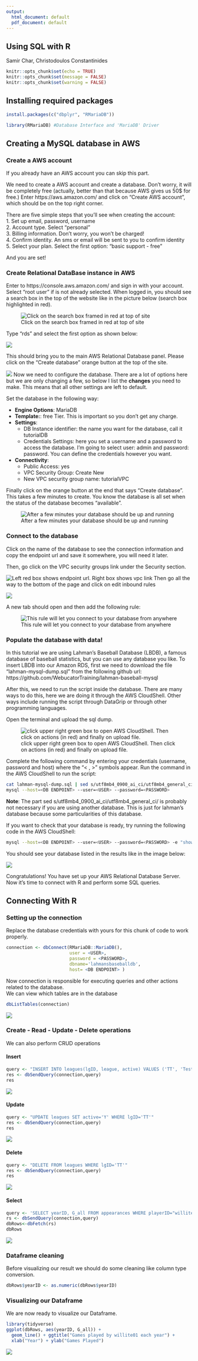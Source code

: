 ```yaml
---
output:
  html_document: default
  pdf_document: default
---
```

## Using SQL with R

Samir Char, Christodoulos Constantinides


```r
knitr::opts_chunk$set(echo = TRUE)
knitr::opts_chunk$set(message = FALSE)
knitr::opts_chunk$set(warning = FALSE)
```
## Installing required packages
```r
install.packages(c("dbplyr", "RMariaDB"))
```  
```r
library(RMariaDB) #Database Interface and 'MariaDB' Driver
```
## Creating a MySQL database in AWS
### Create a AWS account

If you already have an AWS account you can skip this part.

We need to create a AWS account and create a database. Don't worry, it will be completely free (actually, better than that because AWS gives us 50$ for free.) Enter https://aws.amazon.com/ and click on "Create AWS account", which should be on the top right corner.

There are five simple steps that you'll see when creating the account:  
1. Set up email, password, username  
2. Account type. Select "personal"  
3. Billing information. Don't worry, you won't be charged!  
4. Confirm identity. An sms or email will be sent to you to confirm identity  
5. Select your plan. Select the first option: "basic support - free"  

And you are set!

### Create Relational DataBase instance in AWS

Enter to https://console.aws.amazon.com/ and sign in with your account. Select "root user" if is not already selected. When logged in, you should see a search box in the top of the website like in the picture below (search box highlighted in red).


![Click on the search box framed in red at top of site](resources/sql_r_tutorial/console_main_site.png)

Type "rds" and select the first option as shown below:

![](resources/sql_r_tutorial/rds_logo.png)

This should bring you to the main AWS Relational Database panel. Please click on the "Create database"  orange button at the top of the site.

![](resources/sql_r_tutorial/rds_front_page.png)
Now we need to configure the database. There are a lot of options here but we are only changing a few, so below I list the **changes** you need to make. This means that all other settings are left to default.

Set the database in the following way:

* **Engine Options**: MariaDB
* **Template:**: free Tier. This is important so you don't get any charge.
* **Settings**:
  * DB Instance identifier: the name you want for the database, call it tutorialDB
  * Credentials Settings: here you set a username and a password to access the database. I'm going to select user: admin and password: password. You can define the credentials however you want.
* **Connectivity**:
  * Public Access: yes
  * VPC Security Group: Create New 
  * New VPC security group name: tutorialVPC

Finally click on the orange button at the end that says "Create database". This takes a few minutes to create. You know the database is all set when the status of the database becomes "available". 

![After a few minutes your database should be up and running](resources/sql_r_tutorial/db_status.png)

### Connect to the database

Click on the name of the database to see the connection information and copy the endpoint url and save it somewhere, you will need it later.

Then, go click on the VPC security groups link under the Security section.

![Left red box shows endpoint url. Right box shows vpc link](resources/sql_r_tutorial/db_data.png)
Then go all the way to the bottom of the page and click on edit inbound rules

![](resources/sql_r_tutorial/inbound_rules.png)

A new tab should open and then add the following rule:

![This rule will let you connect to your database from anywhere](resources/sql_r_tutorial/new_rule.png)

### Populate the database with data!

In this tutorial we are using Lahman's Baseball Database (LBDB), a famous database of baseball statistics, but you can use any database you like. To insert LBDB into our Amazon RDS, first we need to download the file "lahman-mysql-dump.sql" from the following github url: https://github.com/WebucatorTraining/lahman-baseball-mysql

After this, we need to run the script inside the database. There are many ways to do this, here we are doing it through the AWS CloudShell. Other ways include running the script through DataGrip or through other programming languages.

Open the terminal and upload the sql dump.

![click upper right green box to open AWS CloudShell. Then click on actions (in red) and finally on upload file.](resources/sql_r_tutorial/upload_file_terminal.png)

Complete the following command by entering your credentials (username, password and host) where the "< , >" symbols appear. Run the command in the AWS CloudShell to run the script:

```bash
cat lahman-mysql-dump.sql | sed s/utf8mb4_0900_ai_ci/utf8mb4_general_ci/ | 
mysql --host=<DB ENDPOINT> --user=<USER> --password=<PASSWORD>
```

**Note**: The part sed s/utf8mb4_0900_ai_ci/utf8mb4_general_ci/ is probably not necessary if you are using another database. This is just for lahman's database because some particularities of this database.

If you want to check that your database is ready, try running the following code in the AWS CloudShell:

```bash
mysql --host=<DB ENDPOINT> --user=<USER> --password=<PASSWORD> -e "show databases;"
```


You should see your database listed in the results like in the image below:


![](resources/sql_r_tutorial/show_databases.png)

Congratulations! You have set up your AWS Relational Database Server.  
Now it's time to connect with R and perform some SQL queries.  

## Connecting With R  
### Setting up the connection


Replace the database credentials with yours for this chunk of code to work properly.

```r
connection <- dbConnect(RMariaDB::MariaDB(), 
                        user = <USER>,
                        password = <PASSWORD>,
                        dbname='lahmansbaseballdb', 
                        host= <DB ENDPOINT> )
``` 
Now connection is responsible for executing queries and other actions related to the database.   
We can view which tables are in the database  
```r
dbListTables(connection)
```
![](resources/sql_r_tutorial/list tables.png)

### Create - Read - Update - Delete operations
We can also perform CRUD operations  
  
#### Insert

```r
query <- "INSERT INTO leagues(lgID, league, active) VALUES ('TT', 'Test League', 'N')"
res <- dbSendQuery(connection,query)
res
```  
![](resources/sql_r_tutorial/insert.png)

#### Update  
```r
query <- "UPDATE leagues SET active='Y' WHERE lgID='TT'"
res <- dbSendQuery(connection,query)
res
```
![](resources/sql_r_tutorial/update.png)

#### Delete  
```r
query <- "DELETE FROM leagues WHERE lgID='TT'"
res <- dbSendQuery(connection,query)
res
```  
![](resources/sql_r_tutorial/delete.png)

#### Select  
```r
query <- 'SELECT yearID, G_all FROM appearances WHERE playerID="willite01" ORDER BY yearID'
rs <- dbSendQuery(connection,query)
dbRows<-dbFetch(rs)
dbRows
```
![](resources/sql_r_tutorial/select.png)

### Dataframe cleaning
Before visualizing our result we should do some cleaning like column type conversion.  
```r
dbRows$yearID <- as.numeric(dbRows$yearID)
```

### Visualizing our Dataframe  
We are now ready to visualize our Dataframe.
```r
library(tidyverse)
ggplot(dbRows, aes(yearID, G_all)) + 
  geom_line() + ggtitle("Games played by willite01 each year") +
  xlab("Year") + ylab("Games Played")
```
![](resources/sql_r_tutorial/plot.png)

